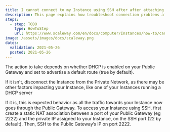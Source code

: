 ```yaml
---
title: I cannot connect to my Instance using SSH after after attaching it to a Private Network which has a Public Gateway
description: This page explains how troubleshoot connection problems after after attaching an Instance to a Private Network which has a Public Gateway
steps:
  - step: TODO
    type: HowToStep
    url: https://www.scaleway.com/en/docs/computer/Instances/how-to/cant-connect-to-instance-with-pn-gateway
image: /assets/images/docs/scaleway.png
dates:
  validation: 2021-05-26
  posted: 2021-05-26
---
```


The action to take depends on whether DHCP is enabled on your Public Gateway and set to advertise a default route (true by default).

If it isn't, disconnect the Instance from the Private Network, as there may be other factors impacting your Instance, like one of your Instances running a DHCP server

If it is, this is expected behavior as all the traffic towards your Instance now goes through the Public Gateway. To access your Instance using SSH, first create a static NAT association between a port of your Public Gateway (eg 2222) and the private IP assigned to your Instance, on the SSH port (22 by default). Then, SSH to the Public Gateway’s IP on port 2222.
